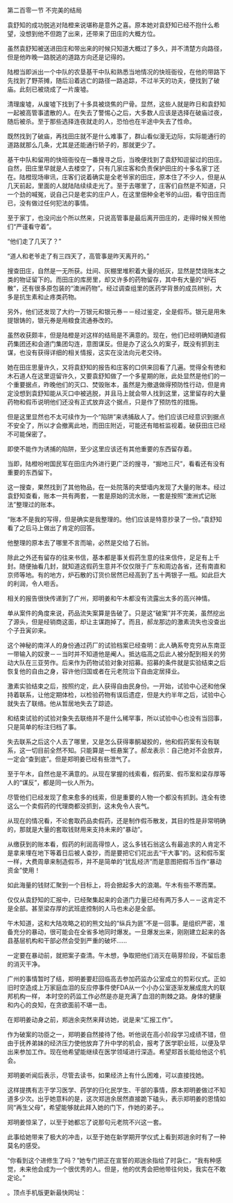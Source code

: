 

第二百零一节 不完美的结局

袁舒知的成功脱逃对陆橙来说堪称是意外之喜。原本她对袁舒知已经不抱什么希望，没想到他不但跑了出来，还带来了田庄的大概方位。

虽然袁舒知被送进田庄和带出来的时候只知道大概过了多久，并不清楚方向路径，但是他昨晚一路脱逃的道路方向还是记得的。

陆橙当即派出一个中队的农垦基干中队和熟悉当地情况的快班衙役，在他的带路下先找到了野茶摊，随后沿着逃亡的路径一路追踪，不过半天的功夫，便找到了破庙。此刻已被烧成了一片废墟。

清理废墟，从废墟下找到了十多具被烧焦的尸骨。显然，这些人就是昨日和袁舒知一起被高管事遣散的人。在失去了警惕心之后，大多数人应该是选择在破庙过夜，随后被杀。至于那些选择连夜就走的人，恐怕也在半途中失去了性命。

既然找到了破庙，再找田庄就不是什么难事了，群山看似漫无边际，实际能通行的道路就那么几条，尤其是还能通行轿子的，那就更少了。

基干中队和留用的快班衙役在一番搜寻之后，当晚便找到了袁舒知逗留过的田庄。自然，田庄里早就是人去楼空了，只有几家庄客和负责保护田庄的十多名家丁还在。陆橙现场审讯，庄客们说着确实是全老爷家的田庄，原本住了不少人，但是从几天前起，里面的人就陆陆续续走光了。至于去哪里了，庄客们自然是不知道，只一个劲的喊冤，说自己只是老实的庄户人，在这里佃种全老爷的山田，看守田庄而已，没有做过任何犯法的事情。

至于家丁，也没问出个所以然来，只说高管事是最后离开田庄的，走得时候关照他们“严谨看守着”。

“他们走了几天了？”

“道人和老爷走了有三四天了，高管事是昨天离开的。”

搜查田庄，自然是一无所获。灶间、灰棚里堆积着大量的纸灰，显然是焚烧账本之类的物证留下的。而田庄的库房里，却又许多的药物留存，其中有大量的“炉石散”，还有很多原包装的“澳洲药物”。经过调查组里的医药学背景的成员辨别，大多是抗生素和止疼类药物。

另外，他们还发现了大约一万银元和银元券－－经过鉴定，全是假币。银元是用朱提银铸的，银元券是用粮食流通券改的。

虽然收获颇丰，但是陆橙是对这样的结局是不满意的。现在，他们已经明确知道假药集团还和会道门集团勾连，意图谋反。但是办了这么久的案子，既没有抓到主谋，也没有获得详细的相关情报，这实在没法向元老交待。

她在田庄思量许久，又将袁舒知的报告和庄客的口供来回看了几遍。觉得全有徳和木石道人在这里逗留许久，又要袁舒知做了一个多星期的账，此处显然是他们的一个重要据点，昨晚他们的灭口、焚毁账本，虽然是为撤退做得预防性行动，但是肯定没想到袁舒知能从灭口中被逃脱，并且马上就会带人找到这里，这里留存的大量药物和假币说明他们还没有正式放弃这个据点，只是作了预防性的措施。

但是这里显然也不太可续作为一个“陷阱”来诱捕敌人了。他们应该已经意识到据点不安全了，所以才会撤离此地，而田庄附近，可能还有暗桩监视着。破获田庄已经不可能保密了。

即使不能作为诱捕的陷阱，至少这里应该还有其他重要的东西留存着。

当即，陆橙吩咐国民军在田庄内外进行更广泛的搜寻，“掘地三尺”，看看还有没有重要的东西留下。

这一搜查，果然找到了其他物品，在一处院落的夹壁墙内发现了大量的账本。经过袁舒知查看，账本一共有两套，一套是原始的流水账，一套是按照“澳洲式记账法”整理过的账本。

“账本不是我的写得，但是确实是我整理的。他们应该是特意抄录了一份。”袁舒知看了之后马上做出了肯定的回答。

他整理的原本去了哪里不言而喻，必然是交给了石翁。

除此之外还有留存的往来书信，基本都是事关假药生意的往来信件，足足有上千封。随便抽看几封，就知道这假药生意并不仅仅限于广东和周边各省，还有南直和京师等地。有的地方，炉石散的订货价居然已经高到了五十两银子一瓶。如此巨大的利润，令人咂舌。

相关的报告很快传递到了广州，郑明姜和午木都没有流露出太多的高兴神情。

单从案件的角度来说，药品流失案算是告破了。只是这“破案”并不完美，虽然挖出了源头，但是经销商这面，却让主谋跑掉了。而且，郝龙那边的激素流失也没查出个子丑寅卯来。

这个神秘的南洋人的身份通过药厂的试验档案已经查明：此人确系夸克穷从东南亚一带输入的奴隶－－当时并不知道他是阉人。抵达临高之后此人被分配到相关的劳动大队在三亚劳作。后来作为药物试验对象对招募。招募的条件就是实验结束之后恢复他的自由之身，容许他归国或者在元老院治下自由定居择业。

激素实验结束之后，按照约定，此人获得自由民身份。一开始，试验中心还和他保持着联系，让他定期体检，以检验药物有误后遗症，但是大约半年之后，试验中心就失去了联络。他从暂居地失去了踪迹。

和结束试验的试验对象失去联络并不是什么稀罕事，所以试验中心也没有当回事，只是简单的标注归档了事。

失去联系之后这个人去了哪里，又是怎么获得睾酮凝胶的，他和假药案有没有联系，这一切目前全然不知。只能算是一桩悬案了。郝龙表示：自己绝对不会放弃，一定会“查到底”。但是郑明姜已经有些泄气了。

至于午木，自然也是不满意的。从现在掌握的线索看，假药案、假币案和梁存厚等人的“谋反”，都是同一伙人所为。

尽管他们已经发现了愈来愈多的线索，但是重要的人物一个都没有抓到。连全有徳这么一个卖假药的代理商都没抓到，这未免令人丧气。

从现在的情况看，不论套取药品卖假药，还是制作假币散发，其目的性是非常明确的，那就是大量的套取钱财用来支持未来的“暴动”。

从缴获到的账本看，假药的利润高得惊人，这么多钱石翁这么有最追求的人肯定不是拿来埋在地下等着日后被人查抄，而是要把它们花出去“干大事”的。这和假币案一样，大费周章来制造假币，并不是简单的“扰乱经济”而是意图把假币当作“暴动资金”使用！

如此海量的钱财汇聚到一个目标上，将会掀起多大的浪潮。午木有些不寒而栗。

仅仅从袁舒知的汇报中，已经聚集起来的会道门力量已经有两万多人－－这肯定不是全部。甚至梁存厚的武班底控制的人马也未必是全部。

午木知道，这和大陆攻略之初的熊文灿的“纵兵为匪”不是一回事。是组织严密，准备充分的暴动，很可能会在全省多地同时爆发。一旦爆发出来，刚刚建立起来的各县基层机构和干部必然会受到严重的破坏……

一定要在暴动前，就把案子查清。午木想，争取把他们消灭在萌芽阶段，不留后患的消灭干净。

广州的事情暂时了结，郑明姜要赶回临高去参加药监办公室成立的剪彩仪式。正如旧时空造成上万家庭血泪的反应停事件使FDA从一个小办公室逐渐发展成庞大的联邦机构一样， 本时空的药监工作必然是亦是充满了血泪的荆棘之路。身体的健康和内心的良知，在贪欲面前不堪一击。

在郑明姜动身之前，郑逍余突然来拜访她，说是来“汇报工作”。

作为破案的功臣之一，郑明姜自然接待了他。听他说在高小阶段学习成绩不错，但由于抚养弟妹的经济压力使他放弃了升中学的机会，报考了医学职业班，以便及早出来参加工作。现在他希望能继续在医学领域进行深造。希望郑首长能给他这个机会。

郑明姜听闻后表示，尽管去读书，如果经济上有什么困难，可以直接找她。

这样提携有志于学习医学、药学的归化民学生、干部的事情，原本郑明姜做过不知道多少次。出乎她意料的是，这次郑逍余居然直接跪下磕头，表示郑明姜的恩情如同“再生父母”，希望能够就此拜入她的门下，作她的弟子。。

郑明姜惊呆了，以至于她都忘了说那句元老院不兴这一套。

此事给她带来了极大的冲击，以至于她在新学期开学仪式上看到郑逍余时有了一种莫名的感受。

“你看到这个进修生了吗？”她专门把正在宣誓的郑逍余指给了时袅仁，“我有种感觉，未来他会成为一个很优秀的人。但是，他的优秀会把他带往何处，我实在不敢定论。”

。顶点手机版更新最快网址：

